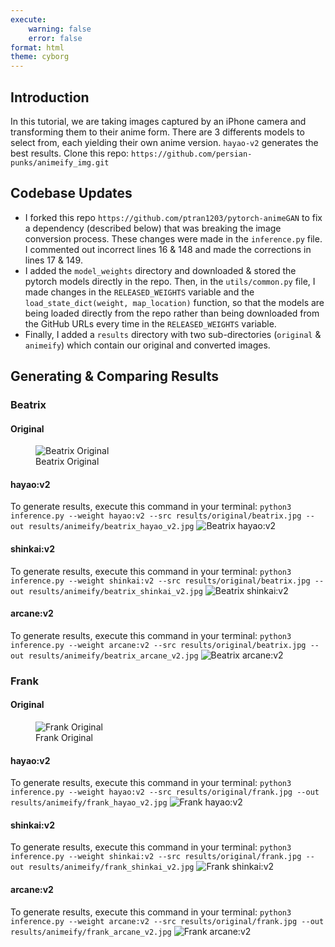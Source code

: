 ```yaml
---
execute: 
    warning: false
    error: false
format: html
theme: cyborg
---
```

## Introduction
In this tutorial, we are taking images captured by an iPhone camera and transforming them to their anime form. There are 3 differents models to select from, each yielding their own anime version. `hayao-v2` generates the best results. Clone this repo: `https://github.com/persian-punks/animeify_img.git`

## Codebase Updates
- I forked this repo `https://github.com/ptran1203/pytorch-animeGAN` to fix a dependency (described below) that was breaking the image conversion process. These changes were made in the `inference.py` file. I commented out incorrect lines 16 & 148 and made the corrections in lines 17 & 149.
- I added the `model_weights` directory and downloaded & stored the pytorch models directly in the repo. Then, in the `utils/common.py` file, I made changes in the `RELEASED_WEIGHTS` variable and the `load_state_dict(weight, map_location)` function, so that the models are being loaded directly from the repo rather than being downloaded from the GitHub URLs every time in the `RELEASED_WEIGHTS` variable.
- Finally, I added a `results` directory with two sub-directories (`original` & `animeify`) which contain our original and converted images.

## Generating & Comparing Results

### Beatrix
#### Original
![Beatrix Original](results/original/beatrix.jpg)

#### hayao:v2
To generate results, execute this command in your terminal: `python3 inference.py --weight hayao:v2 --src results/original/beatrix.jpg --out results/animeify/beatrix_hayao_v2.jpg`
![Beatrix hayao:v2](results/animeify/beatrix_hayao_v2.jpg)

#### shinkai:v2
To generate results, execute this command in your terminal: `python3 inference.py --weight shinkai:v2 --src results/original/beatrix.jpg --out results/animeify/beatrix_shinkai_v2.jpg`
![Beatrix shinkai:v2](results/animeify/beatrix_shinkai_v2.jpg)

#### arcane:v2
To generate results, execute this command in your terminal: `python3 inference.py --weight arcane:v2 --src results/original/beatrix.jpg --out results/animeify/beatrix_arcane_v2.jpg`
![Beatrix arcane:v2](results/animeify/beatrix_arcane_v2.jpg)

### Frank
#### Original
![Frank Original](results/original/frank.jpg)

#### hayao:v2
To generate results, execute this command in your terminal: `python3 inference.py --weight hayao:v2 --src results/original/frank.jpg --out results/animeify/frank_hayao_v2.jpg`
![Frank hayao:v2](results/animeify/frank_hayao_v2.jpg)

#### shinkai:v2
To generate results, execute this command in your terminal: `python3 inference.py --weight shinkai:v2 --src results/original/frank.jpg --out results/animeify/frank_shinkai_v2.jpg`
![Frank shinkai:v2](results/animeify/frank_shinkai_v2.jpg)

#### arcane:v2
To generate results, execute this command in your terminal: `python3 inference.py --weight arcane:v2 --src results/original/frank.jpg --out results/animeify/frank_arcane_v2.jpg`
![Frank arcane:v2](results/animeify/frank_arcane_v2.jpg)